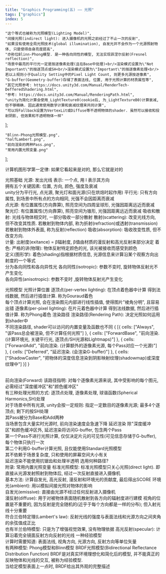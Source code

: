 ```yaml
---
title: "Graphics Programming(五) —— 光照"
tags: ["graphics"]
index: 5
---
```


    "这个等式也被称为光照模型(Lighting Model)",
    "间接光照(indirect light): 进入摄像机的光照之前经过了不止一次的反射",
    "如果没有使用全局光照技术(global illumination), 自发光并不会作为一个光源照射物体, 只是使得自身亮度提高",
    "亦称位Blinn-Phong模型. 是一种各向同性的模型, 无法实现菲涅尔反射(Fresnel reflection)",
    "场景中最亮的平行光一定是按逐像素处理(且在Base中处理)<br/>渲染模式设置为\"Not Important\"的按逐顶点或SH<br/>渲染模式设置为\"Important\"的按逐像素处理<br/>若以上规则小于Quality Setting中的Pixel Light Count, 则更多光源按逐像素",
    "G-buffer(Geometry-buffer)存储了表面法线, 位置, 用于光照计算的材质属性等",
    "其它光照参考: https://docs.unity3d.com/Manual/RenderTech-DefferedShadering.html",
    "参考: https://docs.unity3d.com/Manual/RenderingPath.html",
    "unity为简化计算会使用_LightTexture0(cookie后, 为_LightTextureB0)计算衰减, 但不够精确. 因此通常使用数学计算和衰减纹理来共同计算",
    "可以将Fallback设置为VertexLit或Diffuse等不透明物体的shader. 虽然可以接收和投射阴影, 但效果和不透明物体一样"
];

    "Blinn-Phong光照模型.png",
    "halfLambert.png",
    "前向渲染的两种Pass.png",
    "常用内置光照变量.png"
];

计算机图形学第一定律:
<Aphorism>如果它看起来是对的, 那么它就是对的</Aphorism>

光照基础
<Tab>
    <Expansion>光源</Expansion>: 发出光线
    <Tab expan>
        表示: 一个点, 用 l 表示其方向
        <br/>
        拥有五个关键因素: 位置, 方向, 颜色, 强度及<Quote id="#9">衰减</Quote>
        <br/>
        unity分为<Expansion>平行光, 点光源, 聚光灯</Expansion>和面光源(只在烘焙时起作用)
        <Tab expan>
            平行光: 只有方向属性, 到场景中所有点的方向相同, 光强不会因距离而衰减
            <br/>
            点光源: 有位置属性(方向靠算), 照亮空间为四周呈球形, 光强因距离远近而衰减
            <br/>
            聚光灯: 有位置属性(方向靠算), 照亮空间为锥形, 光强因距离远近而衰减
        </Tab>
    </Tab>
    <Expansion>吸收和散射</Expansion>: 光线与物体相交时, 一部分吸收一部分散射
    <Tab expan>
        散射(scattering): 改变光线方向, 但不改变其性质.
        <Tab>
            若散射到物体内部, 称为折射(refraction)或透射(transmission)
            <br/>
            若散射到物体外表面, 称为反射(reflection)
        </Tab>
        吸收(absorption): 吸收改变性质, 但不改变方向.
        <br/>
        计量: 出射度(exitance) = β辐射度, β值由材质的漫反射和高光反射来部分决定
    </Tab>
    <Expansion>着色</Expansion>:
    <Tab expan>
        严格的讲(物理): 物体反射特定颜色的光, 该光被接收而感受到颜色
        <br/>
        定义(图形学): 着色(shading)指根据材质信息, 光源信息来计算沿某个观察方向出射度的<Quote id="#1">一个等式</Quote>
        <br/>
        分为各向同性和各向异性光
        <Tab>
            各向同性(isotropic): 参数不变时, 旋转物体反射光不产生变化
            <br/>
            各向异性(anisotropic): 参数不变时 ,旋转物体反射光产生变化
        </Tab>
    </Tab>
</Tab><p></p>

光照模型
<Tab>
    <Expansion>光照计算位置</Expansion>
    <Tab expan>
        逐顶点(per-vertex lighting): 在顶点着色器中计算
        <Tab>
            得到法线数据, 然后进行插值计算. 称为Gouraud着色
            <br/>
            每个顶点计算光照, 会在渲染图元内部进行线性插值, 使得图片"棱角分明", 且容易出错
        </Tab>
        逐像素(per-pixel lighting): 在片元着色器中计算
        <Tab>
            得到法线数据, 然后进行插值计算. 称为Phong着色
        </Tab>
    </Tab>
    <Expansion>渲染路径</Expansion>
    <Tab expan>
        渲染路径(Rendering Path): 决定光照如何运用到shader中
        <br/>
        不同渲染路径, shader可以访问的内置变量及函数也不同
            <Table title="LightMode的渲染路径选项">{
                [{
                    cells: ["Always", "该Pass总会被渲染, 但不计算任何光照"]
                }, {
                    cells: ["ForwardBase", "前向渲染. (计算环境光, 关键平行光, 逐顶点/SH光源和Lightmaps)"]
                }, {
                    cells: ["ForwardAdd", "前向渲染. (计算额外的逐像素光源, 每个Pass对应一个光源)"]
                }, {
                    cells: ["Deferred", "延迟渲染. (会渲染G-buffer)"]
                }, {
                    cells: ["ShadowCaster", "把物体的深度信息渲染到阴影映射纹理(shadowmap)或深度纹理中"]
                }]
            }</Table>
        <Expansion>前向渲染(Forward)</Expansion>
        <Tab expan>
            该路径指明: 对每个逐像素光源来说, 其中受影响的每个图元, 必需经过"深度缓冲区"和"颜色缓冲区"
            <br/>
            有三种处理光照的方式: 逐顶点处理, 逐像素处理, 球谐函数(Spherical Harmonics,SH)处理
            <br/>
            对于场景中所有光源, unity会按<Quote id="#5">一定规则</Quote>: 指定一定数目的逐像素光源; 最多4个逐顶点; 剩下的按SH处理
            <br/>
            其Pass被分为<Model about="@3">Base和Add</Model>两种
            <br/>
            当场景包含大量实时光源时, 前向渲染速度会急速下降
        </Tab>
        <Expansion>延迟渲染</Expansion>
        <Tab expan>
            除"深度缓冲区"和颜色缓冲区外, 延迟渲染将访问<Quote id="#6">G-buffer</Quote>, 包含两个Pass
            <br/>
            第一个Pass不进行光照计算, 仅仅决定片元的可见性(可见信息存储于G-buffer), 每个物体只执行一次
            <br/>
            第二个利用G-buffer计算光照, <Quote id="#7">且仅能使用Standard光照模型</Quote>
            <br/>
            其不依赖于场景复杂度, 只和使用的屏幕空间大小有关
            <br/>
            延迟渲染不能使用抗锯齿和处理半透明
        </Tab>
        <Quote id="#8">选用何种路径?</Quote>
        <br/>
        附录: <Model about="@4">常用内置光照变量</Model>
    </Tab>
    <Quote class="Quote" id="#4">标准光照模型</Quote>:
    <Tab>
        标准光照模型只关心光照(direct light). 即直接从光源发射照射到物体后, 经过一次反射直接进入摄像机
        <br/>
        基本方法: 计算<Expansion>自发光, 高光反射, 漫反射和环境光</Expansion>的<Model about="@1">贡献度</Model>, 最后得出SCORE
        <Tab expan>
            环境光(ambient): 用以模拟<Quote id="#2">间接光照</Quote>对物体的影响
            <br/>
            <Quote id="#3">自发光(emissive)</Quote>: 直接由光源不经过任何反射进入摄像机
            <br/>
            <Expansion>漫反射(diffuse)</Expansion>: 用于对被物体表面随机散射到各方向的辐射度进行建模
            <Tab expan>
                视角的位置是不重要的, 因为反射是完全随机的(近乎于每个方向都是一样的分布); 但入射光线十分重要
                <br/>
                符合兰伯特定理(Lambert's law): 反射光线的强度与表面法线和光源方向之间夹角的余弦值成正比
                <br/>
                也有<Model about="@2">半兰伯特模型</Model>: 只是为了增强视觉效果, 没有物理依据
            </Tab>
            <Expansion>高光反射(specular)</Expansion>: 计算沿着完全镜面反射方向反射的光线
            <Tab expan>
                一种经验模型
                <br/>
                计算时需要知道: 表面法线, 视角方向, 光源方向, 反射方向等单位矢量
                <br/>
                有两种模型: Phong模型和Blinn模型
            </Tab>
        </Tab>
    </Tab>
    BRDF光照模型(Bidirectional Reflectance Distribution Function)
    <Tab>
        BRDF是对真实环境理想化和简化后的模型, 并不能真正的反映物体和光线的交互, 被称为经验模型.
        <br/>
        当给定模型表面上一点时, BRDF给出其外观的完整描述
    </Tab>
</Tab>
